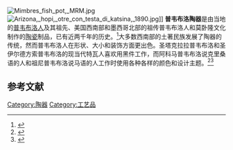 {{short description|美国西南部普韦布洛人的陶器}}
<!-- PLEASE DO NOT ADD EXTERNAL LINKS TO COMMERCIAL POTTERY SALES WEBSITES OR GALLERIES! :) -->

[[File:Mimbres_fish_pot,_MRM.jpg|thumb]]
[[File:Arizona,_hopi,_otre_con_testa_di_katsina,_1890.jpg|thumb]]]]
'''普韦布洛陶器'''是由当地的[[普韦布洛人|普韦布洛人]]及其祖先、美国西南部和墨西哥北部的祖传普韦布洛人和莫卧隆文化制作的[[陶瓷|陶瓷]]制品，已有近两千年的历史。<ref name="From This Earth">{{cite book |last1=Peckham |first1=Stewart |title=From This Earth: The Ancient Art of Pueblo Pottery |url=https://archive.org/details/fromthisearthanc00peck_0 |date=1990 |publisher=Museum of New Mexico Press |location=Santa Fe |isbn=08-9013-204-6}}</ref>大多数西南部的土著民族发展了陶器的传统，然而普韦布洛人在形状、大小和装饰方面更出色。圣塔克拉拉普韦布洛和圣伊尔德方索普韦布洛的现当代特瓦人喜欢用黑件工作，而阿科马普韦布洛说克里桑语的人和祖尼普韦布洛说马语的人工作时使用各种各样的颜色和设计主题。<ref name="NAIA book">{{cite book |last1=Furst |first1=Peter T. |last2=Furst |first2=Jill L. |title=North American Indian Art |url=https://archive.org/details/northamericanind00pete |date=1982 |publisher=Rizzoli |location=New York |isbn=0-8478-0461-5 |pages=[https://archive.org/details/northamericanind00pete/page/38 38]–40, 66–71}}</ref><ref name="Dillingham">{{cite book |last1=Dillingham |first1=Rick |title=Fourteen families in Pueblo pottery |date=1994 |publisher=University of New Mexico Press |location=Albuquerque |url=https://archive.org/details/fourteenfamilies0000dill |access-date=23 December 2020}}</ref>
==参考文献==
{{reflist}}
[[Category:陶器|Category:陶器]] 
[[Category:工艺品|Category:工艺品]]